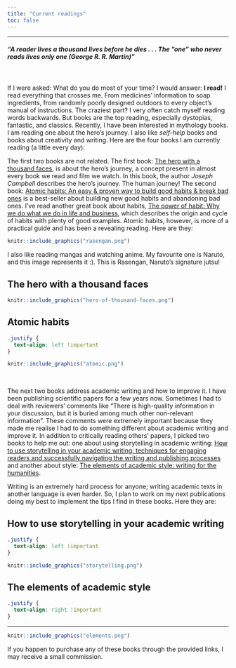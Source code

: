 ```yaml
---
title: "Current readings"
toc: false
---
```


------------------------------------------------------------------------

##### "*A reader lives a thousand lives before he dies . . . The "one" who never reads lives only one* (George R. R. Martin)"

<br>

If I were asked: What do you do most of your time? I would answer: **I read!** I read everything that crosses me. From medicines' information to soap ingredients, from randomly poorly designed outdoors to every object's manual of instructions. The craziest part? I very often catch myself reading words backwards. But books are the top reading, especially dystopias, fantastic, and classics. Recently, I have been interested in mythology books. I am reading one about the hero's journey. I also like *self-help* books and books about creativity and writing. Here are the four books I am currently reading (a little every day):

The first two books are not related. The first book: <a target="_blank" href="https://www.amazon.com.br/gp/search?ie=UTF8&tag=jcmassante0b-20&linkCode=ur2&linkId=eeae5cafa35a288648e7ef999ca84f97&camp=1789&creative=9325&index=books&keywords=The hero with a thousand faces">The hero with a thousand faces</a>, is about the hero's journey, a concept present in almost every book we read and film we watch. In this book, the author *Joseph Campbell* describes the hero's journey. The human journey! The second book: <a target="_blank" href="https://www.amazon.com.br/gp/search?ie=UTF8&tag=jcmassante0b-20&linkCode=ur2&linkId=e96707c1e8442b5597b4740e045169c4&camp=1789&creative=9325&index=books&keywords=Atomic habits: An easy &amp; proven way to build good habits &amp; break bad ones">Atomic habits: An easy & proven way to build good habits & break bad ones</a> is a best-seller about building new good habits and abandoning bad ones. I've read another great book about habits, <a target="_blank" href="https://www.amazon.com.br/gp/search?ie=UTF8&tag=jcmassante0b-20&linkCode=ur2&linkId=8908c558c784836bad17d8241fd7967f&camp=1789&creative=9325&index=books&keywords=The power of habit: Why we do what we do in life and business">The power of habit: Why we do what we do in life and business</a>, which describes the origin and cycle of habits with plenty of good examples. Atomic habits, however, is more of a practical guide and has been a revealing reading. Here are they:

::: {.column-margin .right}
```r
knitr::include_graphics("rasengan.png")
```

<div>

I also like reading mangas and watching anime. My favourite one is Naruto, and this image represents it :). This is Rasengan, Naruto's signature jutsu!

</div>
:::

::: panel-tabset
## The hero with a thousand faces

::: right
:::

```r
knitr::include_graphics("hero-of-thousand-faces.png")

```

## Atomic habits

```css
.justify {
  text-align: left !important
}
```

::: left
:::

```r

knitr::include_graphics("atomic.png")

```
:::

<br>

The next two books address academic writing and how to improve it. I have been publishing scientific papers for a few years now. Sometimes I had to deal with reviewers' comments like "There is high-quality information in your discussion, but it is buried among much other non-relevant information". These comments were extremely important because they made me realise I had to do something different about academic writing and improve it. In addition to critically reading others' papers, I picked two books to help me out: one about using storytelling in academic writing: <a target="_blank" href="https://www.amazon.com.br/gp/search?ie=UTF8&tag=jcmassante0b-20&linkCode=ur2&linkId=f4611f6932b06845abd2166eb12ecb11&camp=1789&creative=9325&index=books&keywords=How to use storytelling in your academic writing: techniques for engaging readers and successfully navigating the writing and publishing processes">How to use storytelling in your academic writing: techniques for engaging readers and successfully navigating the writing and publishing processes</a> and another about style: <a target="_blank" href="https://www.amazon.com.br/gp/search?ie=UTF8&tag=jcmassante0b-20&linkCode=ur2&linkId=1bedb2c53eb849e537604aed4910b548&camp=1789&creative=9325&index=books&keywords=The elements of academic style: writing for the humanities">The elements of academic style: writing for the humanities</a>.

Writing is an extremely hard process for anyone; writing academic texts in another language is even harder. So, I plan to work on my next publications doing my best to implement the tips I find in these books. Here they are:

::: panel-tabset
## How to use storytelling in your academic writing

```css
.justify {
  text-align: left !important
}
```

::: left
:::

```r

knitr::include_graphics("storytelling.png")

```

## The elements of academic style

```css
.justify {
  text-align: right !important
}
```

::: right

------------------------------------------------------------------------
:::

```r

knitr::include_graphics("elements.png")

```
:::

::: callout-important
If you happen to purchase any of these books through the provided links, I may receive a small commission.
:::
